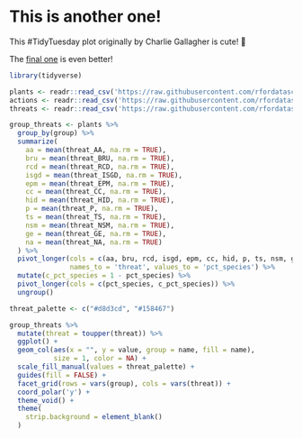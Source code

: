 # This is another one!

This #TidyTuesday plot originally by Charlie Gallagher
is cute! 🥧

The [final one](https://github.com/charlie-gallagher/tidy-tuesday/tree/master/extinct_plants) is even better!

```r
library(tidyverse)
```

```r
plants <- readr::read_csv('https://raw.githubusercontent.com/rfordatascience/tidytuesday/master/data/2020/2020-08-18/plants.csv')
actions <- readr::read_csv('https://raw.githubusercontent.com/rfordatascience/tidytuesday/master/data/2020/2020-08-18/actions.csv')
threats <- readr::read_csv('https://raw.githubusercontent.com/rfordatascience/tidytuesday/master/data/2020/2020-08-18/threats.csv')
```


```r
group_threats <- plants %>% 
  group_by(group) %>% 
  summarize(
    aa = mean(threat_AA, na.rm = TRUE),
    bru = mean(threat_BRU, na.rm = TRUE),
    rcd = mean(threat_RCD, na.rm = TRUE),
    isgd = mean(threat_ISGD, na.rm = TRUE),
    epm = mean(threat_EPM, na.rm = TRUE),
    cc = mean(threat_CC, na.rm = TRUE),
    hid = mean(threat_HID, na.rm = TRUE),
    p = mean(threat_P, na.rm = TRUE),
    ts = mean(threat_TS, na.rm = TRUE),
    nsm = mean(threat_NSM, na.rm = TRUE),
    ge = mean(threat_GE, na.rm = TRUE),
    na = mean(threat_NA, na.rm = TRUE)
  ) %>% 
  pivot_longer(cols = c(aa, bru, rcd, isgd, epm, cc, hid, p, ts, nsm, ge, na),
               names_to = 'threat', values_to = 'pct_species') %>% 
  mutate(c_pct_species = 1 - pct_species) %>% 
  pivot_longer(cols = c(pct_species, c_pct_species)) %>% 
  ungroup()

threat_palette <- c("#d8d3cd", "#158467")

group_threats %>% 
  mutate(threat = toupper(threat)) %>% 
  ggplot() + 
  geom_col(aes(x = "", y = value, group = name, fill = name),
           size = 1, color = NA) + 
  scale_fill_manual(values = threat_palette) + 
  guides(fill = FALSE) + 
  facet_grid(rows = vars(group), cols = vars(threat)) +
  coord_polar('y') + 
  theme_void() + 
  theme(
    strip.background = element_blank()
  )

```
